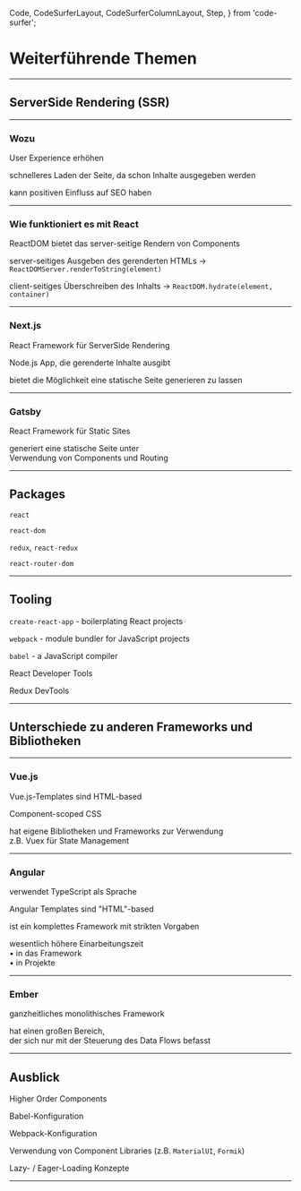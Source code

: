 
  Code,
  CodeSurferLayout,
  CodeSurferColumnLayout,
  Step,
} from 'code-surfer';


# Weiterführende Themen

---

## ServerSide Rendering (SSR)

---

### Wozu

<Appear>

User Experience erhöhen

schnelleres Laden der Seite, da schon Inhalte ausgegeben werden

kann positiven Einfluss auf SEO haben

</Appear>

---

### Wie funktioniert es mit React

<Appear>

ReactDOM bietet das server-seitige Rendern von Components

server-seitiges Ausgeben des gerenderten HTMLs -> `ReactDOMServer.renderToString(element)`

client-seitiges Überschreiben des Inhalts -> `ReactDOM.hydrate(element, container)`

</Appear>

---

### Next.js

<Appear>

React Framework für ServerSide Rendering

Node.js App, die gerenderte Inhalte ausgibt

bietet die Möglichkeit eine statische Seite generieren zu lassen

</Appear>

---

### Gatsby

<Appear>

React Framework für Static Sites

generiert eine statische Seite unter<br/>
Verwendung von Components und Routing

</Appear>

---

## Packages

<Appear>

`react`

`react-dom`

`redux`, `react-redux`

`react-router-dom`

</Appear> 

---

## Tooling

<Appear>

`create-react-app` - boilerplating React projects

`webpack` - module bundler for JavaScript projects

`babel` - a JavaScript compiler

React Developer Tools

Redux DevTools

</Appear>

---

## Unterschiede zu anderen Frameworks und Bibliotheken

---

### Vue.js

<Appear>

Vue.js-Templates sind HTML-based

Component-scoped CSS

hat eigene Bibliotheken und Frameworks zur Verwendung<br/>
z.B. Vuex für State Management

</Appear>

---

### Angular

<Appear>

verwendet TypeScript als Sprache

Angular Templates sind "HTML"-based

ist ein komplettes Framework mit strikten Vorgaben

wesentlich höhere Einarbeitungszeit<br/>
• in das Framework<br/>
• in Projekte

</Appear>

---

### Ember

<Appear>

ganzheitliches monolithisches Framework

hat einen großen Bereich,<br/>
der sich nur mit der Steuerung des Data Flows befasst

</Appear>

---

## Ausblick

<Appear>

Higher Order Components

Babel-Konfiguration

Webpack-Konfiguration

Verwendung von Component Libraries (z.B. `MaterialUI`, `Formik`)

Lazy- / Eager-Loading Konzepte

</Appear>

---
